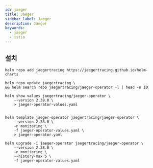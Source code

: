 ```yaml
---
id: jaeger
title: Jaeger
sidebar_label: Jaeger
description: Jaeger
keywords:
  - jaeger
  - istio
---
```


## 설치

```shell
helm repo add jaegertracing https://jaegertracing.github.io/helm-charts
```

```shell
helm repo update jaegertracing \
&& helm search repo jaegertracing/jaeger-operator -l | head -n 10
```

```shell
helm show values jaegertracing/jaeger-operator \
    --version 2.38.0 \
    > jaeger-operator-values.yaml
```

```yaml title="jaeger-operator-values.yaml"

```

```shell
helm template jaeger-operator jaegertracing/jaeger-operator \
    --version 2.38.0 \
    -n monitoring \
    -f jaeger-operator-values.yaml \
    > jaeger-operator.yaml
```

```shell
helm upgrade -i jaeger-operator jaegertracing/jaeger-operator \
    --version 2.38.0 \
    -n monitoring \
    --history-max 5 \
    -f jaeger-operator-values.yaml
```
